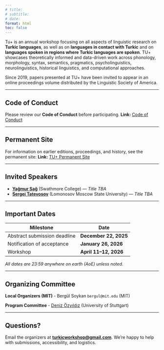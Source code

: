 ```yaml
---
# title:
# subtitle:
# date:
format: html
toc: false
---
```


Tu+ is an annual workshop focusing on all aspects of linguistic research on **Turkic languages**, as well as on **languages in contact with Turkic** and on **languages spoken in regions where Turkic languages are spoken**. TU+ showcases theoretically informed and data-driven work across phonology, morphology, syntax, semantics, pragmatics, psycholinguistics, neurolinguistics, historical linguistics, and computational approaches.

::: callout-note
Since 2019, papers presented at TU+ have been invited to appear in an online proceedings volume distributed by the Linguistic Society of America.
:::

---

## Code of Conduct

Please review our **Code of Conduct** before participating.
**Link:** [Code of Conduct](code-of-conduct.html)

---

## Permanent Site

For information on earlier editions, proceedings, and history, see the permanent site:
**Link:** [TU+ Permanent Site](https://turkicworkshop.github.io/)

---

## Invited Speakers

- [**Yağmur Sağ**](https://www.yagmursag.com) (Swathmore College) — *Title TBA*
- [**Sergei Tatevosov**](http://otipl.philol.msu.ru/staff/people/tatevosov/tatevosov_eng.php) (Lomonosov Moscow State University) — *Title TBA*


---

## Important Dates

| Milestone                        | Date                    |
|---------------------------------|-------------------------|
| Abstract submission deadline    | **December 22, 2025**    |
| Notification of acceptance      | **January 26, 2026**   |
| Workshop                        | **April 11–12, 2026**   |

*All dates are 23:59 anywhere on earth (AoE) unless noted.*

---

## Organizing Committee

**Local Organizers (MIT)**
- Bergül Soykan `bergul@mit.edu` (MIT)

**Program Committee**
- [Deniz Özyıldız](https://deniz.fr) (University of Stuttgart)

---

## Questions?

Email the organizers at **[turkicworkshop@gmail.com](mailto:turkicworkshop@gmail.com)**.
We’re happy to help with submissions, accessibility, and logistics.

